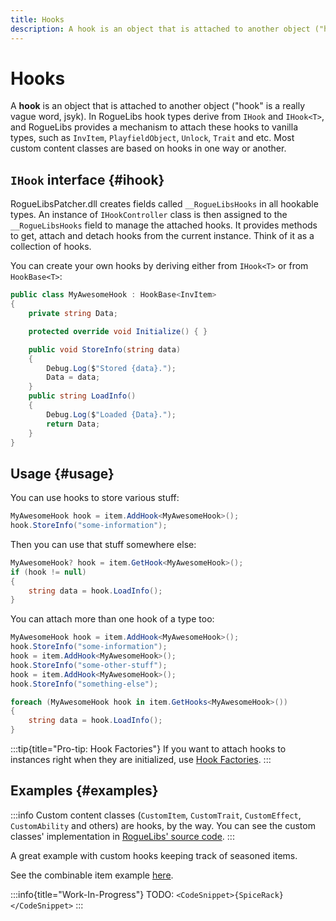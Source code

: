```yaml
---
title: Hooks
description: A hook is an object that is attached to another object ("hook" is a really vague word, jsyk). In RogueLibs hook types derive from IHook and IHook<T>, and RogueLibs provides a mechanism to attach these hooks to vanilla types, such as InvItem, PlayfieldObject, Unlock, Trait and etc. Most custom content classes are based on hooks in one way or another.
---
```


# Hooks

A **hook** is an object that is attached to another object ("hook" is a really vague word, jsyk). In RogueLibs hook types derive from `IHook` and `IHook<T>`, and RogueLibs provides a mechanism to attach these hooks to vanilla types, such as `InvItem`, `PlayfieldObject`, `Unlock`, `Trait` and etc. Most custom content classes are based on hooks in one way or another.

## `IHook` interface {#ihook}

RogueLibsPatcher.dll creates fields called `__RogueLibsHooks` in all hookable types. An instance of `IHookController` class is then assigned to the `__RogueLibsHooks` field to manage the attached hooks. It provides methods to get, attach and detach hooks from the current instance. Think of it as a collection of hooks.

You can create your own hooks by deriving either from `IHook<T>` or from `HookBase<T>`:

```csharp title="/MyAwesomeProject/MyAwesomeHook.cs"
public class MyAwesomeHook : HookBase<InvItem>
{
    private string Data;

    protected override void Initialize() { }

    public void StoreInfo(string data)
    {
        Debug.Log($"Stored {data}.");
        Data = data;
    }
    public string LoadInfo()
    {
        Debug.Log($"Loaded {Data}.");
        return Data;
    }
}
```

## Usage {#usage}

You can use hooks to store various stuff:

```csharp title="/MyAwesomeProject/MyAwesomeHook.cs"
MyAwesomeHook hook = item.AddHook<MyAwesomeHook>();
hook.StoreInfo("some-information");
```

Then you can use that stuff somewhere else:

```csharp title="/MyAwesomeProject/MyAwesomeHook.cs"
MyAwesomeHook? hook = item.GetHook<MyAwesomeHook>();
if (hook != null)
{
    string data = hook.LoadInfo();
}
```

You can attach more than one hook of a type too:

```csharp title="/MyAwesomeProject/MyAwesomeHook.cs"
MyAwesomeHook hook = item.AddHook<MyAwesomeHook>();
hook.StoreInfo("some-information");
hook = item.AddHook<MyAwesomeHook>();
hook.StoreInfo("some-other-stuff");
hook = item.AddHook<MyAwesomeHook>();
hook.StoreInfo("something-else");
```

```csharp title="/MyAwesomeProject/MyAwesomeHook.cs"
foreach (MyAwesomeHook hook in item.GetHooks<MyAwesomeHook>())
{
    string data = hook.LoadInfo();
}
```

:::tip{title="Pro-tip: Hook Factories"}
If you want to attach hooks to instances right when they are initialized, use [Hook Factories](./hook-factories).
:::

## Examples {#examples}

:::info
Custom content classes (`CustomItem`, `CustomTrait`, `CustomEffect`, `CustomAbility` and others) are hooks, by the way. You can see the custom classes' implementation in [RogueLibs' source code](https://github.com/SugarBarrel/RogueLibs/tree/main/RogueLibsCore/Hooks).
:::

<Tabs>
<TabItem value="Spice Rack">

A great example with custom hooks keeping track of seasoned items.

See the combinable item example [here](../custom-items/combinable-items#examples).

:::info{title="Work-In-Progress"}
TODO: `<CodeSnippet>{SpiceRack}</CodeSnippet>`
:::

</TabItem>
</Tabs>
